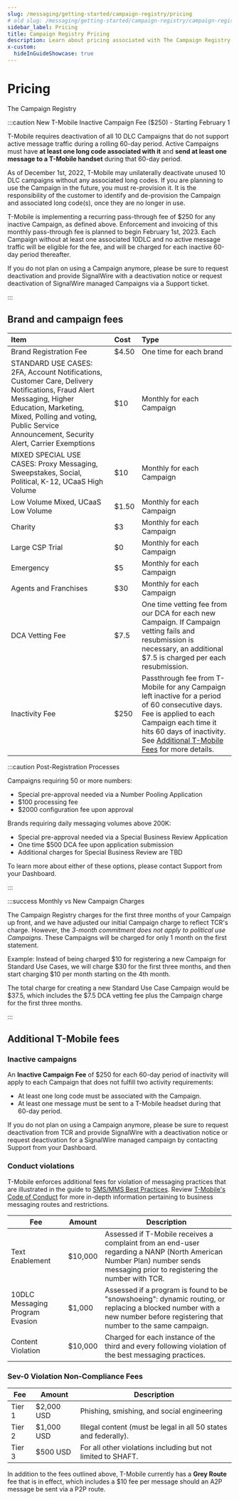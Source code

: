 ```yaml
---
slug: /messaging/getting-started/campaign-registry/pricing
# old slug: /messaging/getting-started/campaign-registry/campaign-registry-pricing
sidebar_label: Pricing
title: Campaign Registry Pricing
description: Learn about pricing associated with The Campaign Registry.
x-custom:
  hideInGuideShowcase: true
---
```


# Pricing

<Subtitle>The Campaign Registry</Subtitle>

:::caution New T-Mobile Inactive Campaign Fee ($250) - Starting February 1

T-Mobile requires deactivation of all 10 DLC Campaigns that do not support active message traffic during a rolling 60-day period. 
Active Campaigns must have **at least one long code associated with it** and **send at least one message to a T-Mobile handset** during that 60-day period.

As of December 1st, 2022, T-Mobile may unilaterally deactivate unused 10 DLC campaigns without any associated long codes. 
If you are planning to use the Campaign in the future, you must re-provision it. It is the responsibility of the customer to identify and de-provision the Campaign and associated long code(s), once they are no longer in use.

T-Mobile is implementing a recurring pass-through fee of $250 for any inactive Campaign, as defined above. 
Enforcement and invoicing of this monthly pass-through fee is planned to begin February 1st, 2023. Each Campaign without at least one associated 10DLC and no active message traffic will be eligible for the fee, and will be charged for each inactive 60-day period thereafter.

If you do not plan on using a Campaign anymore, please be sure to request deactivation and provide SignalWire with a deactivation notice or request deactivation of SignalWire managed Campaigns via a Support ticket.

:::

## Brand and campaign fees

| Item                                                                                                                                                                                                                                  | Cost  | Type                                                                                                                                                                                                                                                   |
| :------------------------------------------------------------------------------------------------------------------------------------------------------------------------------------------------------------------------------------ | :---- | :----------------------------------------------------------------------------------------------------------------------------------------------------------------------------------------------------------------------------------------------------- |
| Brand Registration Fee                                                                                                                                                                                                                | $4.50 | One time for each brand                                                                                                                                                                                                                                |
| STANDARD USE CASES: 2FA, Account Notifications, Customer Care, Delivery Notifications, Fraud Alert Messaging, Higher Education, Marketing, Mixed, Polling and voting, Public Service Announcement, Security Alert, Carrier Exemptions | $10   | Monthly for each Campaign                                                                                                                                                                                                                              |
| MIXED SPECIAL USE CASES: Proxy Messaging, Sweepstakes, Social, Political, K-12, UCaaS High Volume                                                                                                                                     | $10   | Monthly for each Campaign                                                                                                                                                                                                                              |
| Low Volume Mixed, UCaaS Low Volume                                                                                                                                                                                                    | $1.50 | Monthly for each Campaign                                                                                                                                                                                                                              |
| Charity                                                                                                                                                                                                                               | $3    | Monthly for each Campaign                                                                                                                                                                                                                              |
| Large CSP Trial                                                                                                                                                                                                                       | $0    | Monthly for each Campaign                                                                                                                                                                                                                              |
| Emergency                                                                                                                                                                                                                             | $5    | Monthly for each Campaign                                                                                                                                                                                                                              |
| Agents and Franchises                                                                                                                                                                                                                 | $30   | Monthly for each Campaign                                                                                                                                                                                                                              |
| DCA Vetting Fee                                                                                                                                                                                                                       | $7.5  | One time vetting fee from our DCA for each new Campaign. If Campaign vetting fails and resubmission is necessary, an additional $7.5 is charged per each resubmission.                                                                                 |
| Inactivity Fee                                                                                                                                                                                                                        | $250  | Passthrough fee from T-Mobile for any Campaign left inactive for a period of 60 consecutive days. Fee is applied to each Campaign each time it hits 60 days of inactivity. See [Additional T-Mobile Fees](#additional-t-mobile-fees) for more details. |

:::caution Post-Registration Processes

Campaigns requiring 50 or more numbers:

- Special pre-approval needed via a Number Pooling Application
- $100 processing fee
- $2000 configuration fee upon approval

Brands requiring daily messaging volumes above 200K:

- Special pre-approval needed via a Special Business Review Application
- One time $500 DCA fee upon application submission
- Additional charges for Special Business Review are TBD

To learn more about either of these options, please contact Support from your Dashboard.

:::

:::success Monthly vs New Campaign Charges

The Campaign Registry charges for the first three months of your Campaign up front, and we have adjusted our initial Campaign charge to reflect TCR's charge. However, the _3-month commitment does not apply to political use Campaigns_. These Campaigns will be charged for only 1 month on the first statement.

Example: Instead of being charged $10 for registering a new Campaign for Standard Use Cases, we will charge $30 for the first three months, and then start charging $10 per month starting on the 4th month.

The total charge for creating a new Standard Use Case Campaign would be $37.5, which includes the $7.5 DCA vetting fee plus the Campaign charge for the first three months.

:::

## Additional T-Mobile fees

### Inactive campaigns

An **Inactive Campaign Fee** of $250 for each 60-day period of inactivity will apply to each Campaign that does not fulfill two activity requirements:

- At least one long code must be associated with the Campaign.
- At least one message must be sent to a T-Mobile headset during that 60-day period.

If you do not plan on using a Campaign anymore, please be sure to request deactivation from TCR 
and provide SignalWire with a deactivation notice or request deactivation for a SignalWire managed campaign by contacting Support from your Dashboard.

### Conduct violations

T-Mobile enforces additional fees for violation of messaging practices that are illustrated in the guide to
[SMS/MMS Best Practices](../../getting-started/sms-best-practices-how-to-ensure-message-delivery.mdx). 
Review [T-Mobile's Code of Conduct](https://www.t-mobile.com/support/public-files/attachments/T-Mobile%20Code%20of%20Conduct.pdf) 
for more in-depth information pertaining to business messaging routes and restrictions.

| Fee                             | Amount  | Description                                                                                                                                                               |
| ------------------------------- | ------- | ------------------------------------------------------------------------------------------------------------------------------------------------------------------------- |
| Text Enablement                 | $10,000 | Assessed if T-Mobile receives a complaint from an end-user regarding a NANP (North American Number Plan) number sends messaging prior to registering the number with TCR. |
| 10DLC Messaging Program Evasion | $1,000  | Assessed if a program is found to be "snowshoeing": dynamic routing, or replacing a blocked number with a new number before registering that number to the same campaign. |
| Content Violation               | $10,000 | Charged for each instance of the third and every following violation of the best messaging practices.                                                                     |

### Sev-0 Violation Non-Compliance Fees

| Fee    | Amount     | Description                                                     |
| ------ | ---------- | --------------------------------------------------------------- |
| Tier 1 | $2,000 USD | Phishing, smishing, and social engineering                      |
| Tier 2 | $1,000 USD | Illegal content (must be legal in all 50 states and federally). |
| Tier 3 | $500 USD   | For all other violations including but not limited to SHAFT.    |

In addition to the fees outlined above, T-Mobile currently has a **Grey Route** fee that is in effect, which includes a $10 fee per message should an A2P message be sent via a P2P route.

